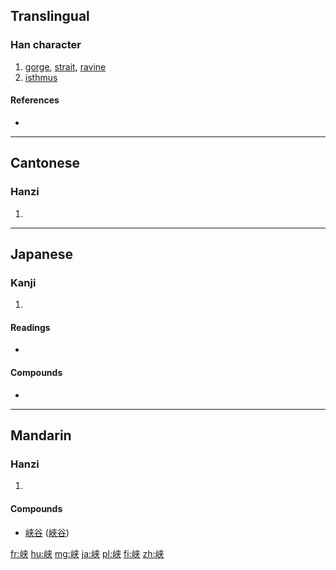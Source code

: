 {{also|峽}}
==Translingual==

===Han character===
{{Han char|rn=46|rad=山|as=06|sn=9|four=|canj=山大廿 (UKT)|ids=⿰[[山]][[夹]]}}

# [[gorge]], [[strait]], [[ravine]]
# [[isthmus]]

====References====
* {{Han ref|kx=0311.061|dkj=08068|hdz=10770.040|uh=5CE1|ud=23777}}

----

==Cantonese==

===Hanzi===
{{yue-hanzi|jyut=[[haap6]]|y=haap6|tra=峽}}

# {{defn|lang=yue|sort=山06}}

----

==Japanese==

===Kanji===
{{ja-kanji|grade=c|rs=山06|style=s|kyu=峽}}

# {{defn|lang=ja|sort=山06}}

====Readings====
* {{ja-readings|on=[[きょう]] (kyō), [[こう]] (kō)|kun=[[はざま]] (hazama)}}

====Compounds====
* {{l|ja|峡谷|tr=[[きょうこく]], kyōkoku||gorge}}

----

==Mandarin==

===Hanzi===
{{cmn-hanzi|tra=峽|pin=[[xiá]] ([[xia2]])|wg=hsia<sup>2</sup>}}

# {{defn|lang=cmn|sort=山06}}

====Compounds====
* [[峡谷]] ([[峽谷]])

[[fr:峡]]
[[hu:峡]]
[[mg:峡]]
[[ja:峡]]
[[pl:峡]]
[[fi:峡]]
[[zh:峡]]